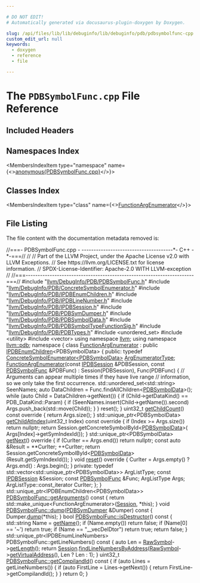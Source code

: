 ```yaml
---

# DO NOT EDIT!
# Automatically generated via docusaurus-plugin-doxygen by Doxygen.

slug: /api/files/lib/lib/debuginfo/lib/debuginfo/pdb/pdbsymbolfunc-cpp
custom_edit_url: null
keywords:
  - doxygen
  - reference
  - file

---
```





# The `PDBSymbolFunc.cpp` File Reference

<DoxygenPage pluginConfig={pluginConfig}>



## Included Headers

<IncludesList>
<IncludesListItem
  filePath="llvm/DebugInfo/PDB/PDBSymbolFunc.h"
  permalink="/docs/api/files/include/include/llvm/include/llvm/debuginfo/include/llvm/debuginfo/pdb/pdbsymbolfunc-h"
  isLocal="true" />
<IncludesListItem
  filePath="llvm/DebugInfo/PDB/ConcreteSymbolEnumerator.h"
  permalink="/docs/api/files/include/include/llvm/include/llvm/debuginfo/include/llvm/debuginfo/pdb/concretesymbolenumerator-h"
  isLocal="true" />
<IncludesListItem
  filePath="llvm/DebugInfo/PDB/IPDBEnumChildren.h"
  permalink="/docs/api/files/include/include/llvm/include/llvm/debuginfo/include/llvm/debuginfo/pdb/ipdbenumchildren-h"
  isLocal="true" />
<IncludesListItem
  filePath="llvm/DebugInfo/PDB/IPDBLineNumber.h"
  permalink="/docs/api/files/include/include/llvm/include/llvm/debuginfo/include/llvm/debuginfo/pdb/ipdblinenumber-h"
  isLocal="true" />
<IncludesListItem
  filePath="llvm/DebugInfo/PDB/IPDBSession.h"
  permalink="/docs/api/files/include/include/llvm/include/llvm/debuginfo/include/llvm/debuginfo/pdb/ipdbsession-h"
  isLocal="true" />
<IncludesListItem
  filePath="llvm/DebugInfo/PDB/PDBSymDumper.h"
  permalink="/docs/api/files/include/include/llvm/include/llvm/debuginfo/include/llvm/debuginfo/pdb/pdbsymdumper-h"
  isLocal="true" />
<IncludesListItem
  filePath="llvm/DebugInfo/PDB/PDBSymbolData.h"
  permalink="/docs/api/files/include/include/llvm/include/llvm/debuginfo/include/llvm/debuginfo/pdb/pdbsymboldata-h"
  isLocal="true" />
<IncludesListItem
  filePath="llvm/DebugInfo/PDB/PDBSymbolTypeFunctionSig.h"
  permalink="/docs/api/files/include/include/llvm/include/llvm/debuginfo/include/llvm/debuginfo/pdb/pdbsymboltypefunctionsig-h"
  isLocal="true" />
<IncludesListItem
  filePath="llvm/DebugInfo/PDB/PDBTypes.h"
  permalink="/docs/api/files/include/include/llvm/include/llvm/debuginfo/include/llvm/debuginfo/pdb/pdbtypes-h"
  isLocal="true" />
<IncludesListItem
  filePath="unordered_set"
  permalink=""
  isLocal="false" />
<IncludesListItem
  filePath="utility"
  permalink=""
  isLocal="false" />
<IncludesListItem
  filePath="vector"
  permalink=""
  isLocal="false" />
</IncludesList>

## Namespaces Index

<MembersIndex>

<MembersIndexItem
  type="namespace"
  name={<><a href="/docs/api/namespaces/anonymous-pdbsymbolfunc-cpp-">anonymous&#123;PDBSymbolFunc.cpp&#125;</a></>}>
</MembersIndexItem>

</MembersIndex>

## Classes Index

<MembersIndex>

<MembersIndexItem
  type="class"
  name={<><a href="/docs/api/classes/anonymous-namespace-pdbsymbolfunc-cpp-/functionargenumerator">FunctionArgEnumerator</a></>}>
</MembersIndexItem>

</MembersIndex>


## File Listing

The file content with the documentation metadata removed is:

<ProgramListing>

<Link id="l00001" /><CodeLine lineNumber="1"><Highlight kind="comment">//===- PDBSymbolFunc.cpp - --------------------------------------&#42;- C++ -&#42;-===//</Highlight><Highlight kind="normal"></Highlight></CodeLine>
<Link id="l00002" /><CodeLine lineNumber="2"><Highlight kind="normal"></Highlight><Highlight kind="comment">//</Highlight><Highlight kind="normal"></Highlight></CodeLine>
<Link id="l00003" /><CodeLine lineNumber="3"><Highlight kind="normal"></Highlight><Highlight kind="comment">// Part of the LLVM Project, under the Apache License v2.0 with LLVM Exceptions.</Highlight><Highlight kind="normal"></Highlight></CodeLine>
<Link id="l00004" /><CodeLine lineNumber="4"><Highlight kind="normal"></Highlight><Highlight kind="comment">// See https://llvm.org/LICENSE.txt for license information.</Highlight><Highlight kind="normal"></Highlight></CodeLine>
<Link id="l00005" /><CodeLine lineNumber="5"><Highlight kind="normal"></Highlight><Highlight kind="comment">// SPDX-License-Identifier: Apache-2.0 WITH LLVM-exception</Highlight><Highlight kind="normal"></Highlight></CodeLine>
<Link id="l00006" /><CodeLine lineNumber="6"><Highlight kind="normal"></Highlight><Highlight kind="comment">//</Highlight><Highlight kind="normal"></Highlight></CodeLine>
<Link id="l00007" /><CodeLine lineNumber="7"><Highlight kind="normal"></Highlight><Highlight kind="comment">//===----------------------------------------------------------------------===//</Highlight><Highlight kind="normal"></Highlight></CodeLine>
<Link id="l00008" /><CodeLine lineNumber="8"><Highlight kind="normal"></Highlight></CodeLine>
<Link id="l00009" /><CodeLine lineNumber="9"><Highlight kind="normal"></Highlight><Highlight kind="preprocessor">#include &quot;<a href="/docs/api/files/include/include/llvm/include/llvm/debuginfo/include/llvm/debuginfo/pdb/pdbsymbolfunc-h">llvm/DebugInfo/PDB/PDBSymbolFunc.h</a>&quot;</Highlight><Highlight kind="normal"></Highlight></CodeLine>
<Link id="l00010" /><CodeLine lineNumber="10"><Highlight kind="normal"></Highlight></CodeLine>
<Link id="l00011" /><CodeLine lineNumber="11"><Highlight kind="normal"></Highlight><Highlight kind="preprocessor">#include &quot;<a href="/docs/api/files/include/include/llvm/include/llvm/debuginfo/include/llvm/debuginfo/pdb/concretesymbolenumerator-h">llvm/DebugInfo/PDB/ConcreteSymbolEnumerator.h</a>&quot;</Highlight><Highlight kind="normal"></Highlight></CodeLine>
<Link id="l00012" /><CodeLine lineNumber="12"><Highlight kind="normal"></Highlight><Highlight kind="preprocessor">#include &quot;<a href="/docs/api/files/include/include/llvm/include/llvm/debuginfo/include/llvm/debuginfo/pdb/ipdbenumchildren-h">llvm/DebugInfo/PDB/IPDBEnumChildren.h</a>&quot;</Highlight><Highlight kind="normal"></Highlight></CodeLine>
<Link id="l00013" /><CodeLine lineNumber="13"><Highlight kind="normal"></Highlight><Highlight kind="preprocessor">#include &quot;<a href="/docs/api/files/include/include/llvm/include/llvm/debuginfo/include/llvm/debuginfo/pdb/ipdblinenumber-h">llvm/DebugInfo/PDB/IPDBLineNumber.h</a>&quot;</Highlight><Highlight kind="normal"></Highlight></CodeLine>
<Link id="l00014" /><CodeLine lineNumber="14"><Highlight kind="normal"></Highlight><Highlight kind="preprocessor">#include &quot;<a href="/docs/api/files/include/include/llvm/include/llvm/debuginfo/include/llvm/debuginfo/pdb/ipdbsession-h">llvm/DebugInfo/PDB/IPDBSession.h</a>&quot;</Highlight><Highlight kind="normal"></Highlight></CodeLine>
<Link id="l00015" /><CodeLine lineNumber="15"><Highlight kind="normal"></Highlight><Highlight kind="preprocessor">#include &quot;<a href="/docs/api/files/include/include/llvm/include/llvm/debuginfo/include/llvm/debuginfo/pdb/pdbsymdumper-h">llvm/DebugInfo/PDB/PDBSymDumper.h</a>&quot;</Highlight><Highlight kind="normal"></Highlight></CodeLine>
<Link id="l00016" /><CodeLine lineNumber="16"><Highlight kind="normal"></Highlight><Highlight kind="preprocessor">#include &quot;<a href="/docs/api/files/include/include/llvm/include/llvm/debuginfo/include/llvm/debuginfo/pdb/pdbsymboldata-h">llvm/DebugInfo/PDB/PDBSymbolData.h</a>&quot;</Highlight><Highlight kind="normal"></Highlight></CodeLine>
<Link id="l00017" /><CodeLine lineNumber="17"><Highlight kind="normal"></Highlight><Highlight kind="preprocessor">#include &quot;<a href="/docs/api/files/include/include/llvm/include/llvm/debuginfo/include/llvm/debuginfo/pdb/pdbsymboltypefunctionsig-h">llvm/DebugInfo/PDB/PDBSymbolTypeFunctionSig.h</a>&quot;</Highlight><Highlight kind="normal"></Highlight></CodeLine>
<Link id="l00018" /><CodeLine lineNumber="18"><Highlight kind="normal"></Highlight><Highlight kind="preprocessor">#include &quot;<a href="/docs/api/files/include/include/llvm/include/llvm/debuginfo/include/llvm/debuginfo/pdb/pdbtypes-h">llvm/DebugInfo/PDB/PDBTypes.h</a>&quot;</Highlight><Highlight kind="normal"></Highlight></CodeLine>
<Link id="l00019" /><CodeLine lineNumber="19"><Highlight kind="normal"></Highlight></CodeLine>
<Link id="l00020" /><CodeLine lineNumber="20"><Highlight kind="normal"></Highlight><Highlight kind="preprocessor">#include &lt;unordered&#95;set&gt;</Highlight><Highlight kind="normal"></Highlight></CodeLine>
<Link id="l00021" /><CodeLine lineNumber="21"><Highlight kind="normal"></Highlight><Highlight kind="preprocessor">#include &lt;utility&gt;</Highlight><Highlight kind="normal"></Highlight></CodeLine>
<Link id="l00022" /><CodeLine lineNumber="22"><Highlight kind="normal"></Highlight><Highlight kind="preprocessor">#include &lt;vector&gt;</Highlight><Highlight kind="normal"></Highlight></CodeLine>
<Link id="l00023" /><CodeLine lineNumber="23"><Highlight kind="normal"></Highlight></CodeLine>
<Link id="l00024" /><CodeLine lineNumber="24"><Highlight kind="normal"></Highlight><Highlight kind="keyword">using namespace </Highlight><Highlight kind="normal"><a href="/docs/api/namespaces/llvm">llvm</a>;</Highlight></CodeLine>
<Link id="l00025" /><CodeLine lineNumber="25"><Highlight kind="normal"></Highlight><Highlight kind="keyword">using namespace </Highlight><Highlight kind="normal"><a href="/docs/api/namespaces/llvm/pdb">llvm::pdb</a>;</Highlight></CodeLine>
<Link id="l00026" /><CodeLine lineNumber="26"><Highlight kind="normal"></Highlight></CodeLine>
<Link id="l00027" /><CodeLine lineNumber="27" lineLink="/docs/api/namespaces/anonymous-pdbsymbolfunc-cpp-"><Highlight kind="normal"></Highlight><Highlight kind="keyword">namespace </Highlight><Highlight kind="normal">&#123;</Highlight></CodeLine>
<Link id="l00028" /><CodeLine lineNumber="28" lineLink="/docs/api/classes/anonymous-namespace-pdbsymbolfunc-cpp-/functionargenumerator"><Highlight kind="normal"></Highlight><Highlight kind="keyword">class </Highlight><Highlight kind="normal"><a href="/docs/api/classes/anonymous-namespace-pdbsymbolfunc-cpp-/functionargenumerator/#a579ebbdb57bcb0714c19a8aa23e83774">FunctionArgEnumerator</a> : </Highlight><Highlight kind="keyword">public</Highlight><Highlight kind="normal"> <a href="/docs/api/classes/llvm/pdb/ipdbenumchildren">IPDBEnumChildren</a>&lt;PDBSymbolData&gt; &#123;</Highlight></CodeLine>
<Link id="l00029" /><CodeLine lineNumber="29"><Highlight kind="normal"></Highlight><Highlight kind="keyword">public</Highlight><Highlight kind="normal">:</Highlight></CodeLine>
<Link id="l00030" /><CodeLine lineNumber="30" lineLink="/docs/api/classes/anonymous-namespace-pdbsymbolfunc-cpp-/functionargenumerator/#a7446259fae387117dc20ebe2057061ba"><Highlight kind="normal">  </Highlight><Highlight kind="keyword">typedef</Highlight><Highlight kind="normal"> <a href="/docs/api/classes/llvm/pdb/concretesymbolenumerator">ConcreteSymbolEnumerator&lt;PDBSymbolData&gt;</a> <a href="/docs/api/classes/anonymous-namespace-pdbsymbolfunc-cpp-/functionargenumerator/#a7446259fae387117dc20ebe2057061ba">ArgEnumeratorType</a>;</Highlight></CodeLine>
<Link id="l00031" /><CodeLine lineNumber="31"><Highlight kind="normal"></Highlight></CodeLine>
<Link id="l00032" /><CodeLine lineNumber="32" lineLink="/docs/api/classes/anonymous-namespace-pdbsymbolfunc-cpp-/functionargenumerator/#a579ebbdb57bcb0714c19a8aa23e83774"><Highlight kind="normal">  <a href="/docs/api/classes/anonymous-namespace-pdbsymbolfunc-cpp-/functionargenumerator/#a579ebbdb57bcb0714c19a8aa23e83774">FunctionArgEnumerator</a>(</Highlight><Highlight kind="keyword">const</Highlight><Highlight kind="normal"> <a href="/docs/api/classes/llvm/pdb/ipdbsession">IPDBSession</a> &amp;PDBSession,</Highlight></CodeLine>
<Link id="l00033" /><CodeLine lineNumber="33"><Highlight kind="normal">                        </Highlight><Highlight kind="keyword">const</Highlight><Highlight kind="normal"> <a href="/docs/api/classes/llvm/pdb/pdbsymbolfunc">PDBSymbolFunc</a> &amp;PDBFunc)</Highlight></CodeLine>
<Link id="l00034" /><CodeLine lineNumber="34"><Highlight kind="normal">      : Session(PDBSession), Func(PDBFunc) &#123;</Highlight></CodeLine>
<Link id="l00035" /><CodeLine lineNumber="35"><Highlight kind="normal">    </Highlight><Highlight kind="comment">// Arguments can appear multiple times if they have live range</Highlight><Highlight kind="normal"></Highlight></CodeLine>
<Link id="l00036" /><CodeLine lineNumber="36"><Highlight kind="normal">    </Highlight><Highlight kind="comment">// information, so we only take the first occurrence.</Highlight><Highlight kind="normal"></Highlight></CodeLine>
<Link id="l00037" /><CodeLine lineNumber="37"><Highlight kind="normal">    std::unordered&#95;set&lt;std::string&gt; SeenNames;</Highlight></CodeLine>
<Link id="l00038" /><CodeLine lineNumber="38"><Highlight kind="normal">    </Highlight><Highlight kind="keyword">auto</Highlight><Highlight kind="normal"> DataChildren = Func.findAllChildren&lt;<a href="/docs/api/classes/llvm/pdb/pdbsymboldata">PDBSymbolData</a>&gt;();</Highlight></CodeLine>
<Link id="l00039" /><CodeLine lineNumber="39"><Highlight kind="normal">    </Highlight><Highlight kind="keywordflow">while</Highlight><Highlight kind="normal"> (</Highlight><Highlight kind="keyword">auto</Highlight><Highlight kind="normal"> Child = DataChildren-&gt;getNext()) &#123;</Highlight></CodeLine>
<Link id="l00040" /><CodeLine lineNumber="40"><Highlight kind="normal">      if (Child-&gt;getDataKind() == PDB&#95;DataKind::Param) &#123;</Highlight></CodeLine>
<Link id="l00041" /><CodeLine lineNumber="41"><Highlight kind="normal">        if (SeenNames.insert(Child-&gt;getName()).second)</Highlight></CodeLine>
<Link id="l00042" /><CodeLine lineNumber="42"><Highlight kind="normal">          Args.push&#95;back(std::move(Child));</Highlight></CodeLine>
<Link id="l00043" /><CodeLine lineNumber="43"><Highlight kind="normal">      &#125;</Highlight></CodeLine>
<Link id="l00044" /><CodeLine lineNumber="44"><Highlight kind="normal">    &#125;</Highlight></CodeLine>
<Link id="l00045" /><CodeLine lineNumber="45"><Highlight kind="normal">    reset();</Highlight></CodeLine>
<Link id="l00046" /><CodeLine lineNumber="46"><Highlight kind="normal">  &#125;</Highlight></CodeLine>
<Link id="l00047" /><CodeLine lineNumber="47"><Highlight kind="normal"></Highlight></CodeLine>
<Link id="l00048" /><CodeLine lineNumber="48" lineLink="/docs/api/classes/anonymous-namespace-pdbsymbolfunc-cpp-/functionargenumerator/#acf0741a3bfba8810988ddaa281cb3305"><Highlight kind="normal">  uint32&#95;t <a href="/docs/api/classes/anonymous-namespace-pdbsymbolfunc-cpp-/functionargenumerator/#acf0741a3bfba8810988ddaa281cb3305">getChildCount</a>()</Highlight><Highlight kind="keyword"> const override </Highlight><Highlight kind="normal">&#123; </Highlight><Highlight kind="keywordflow">return</Highlight><Highlight kind="normal"> Args.size(); &#125;</Highlight></CodeLine>
<Link id="l00049" /><CodeLine lineNumber="49"><Highlight kind="normal"></Highlight></CodeLine>
<Link id="l00050" /><CodeLine lineNumber="50"><Highlight kind="normal">  std::unique&#95;ptr&lt;PDBSymbolData&gt;</Highlight></CodeLine>
<Link id="l00051" /><CodeLine lineNumber="51" lineLink="/docs/api/classes/anonymous-namespace-pdbsymbolfunc-cpp-/functionargenumerator/#a396ab23f8642eb500a683a7bc073228d"><Highlight kind="normal">  <a href="/docs/api/classes/anonymous-namespace-pdbsymbolfunc-cpp-/functionargenumerator/#a396ab23f8642eb500a683a7bc073228d">getChildAtIndex</a>(uint32&#95;t Index)</Highlight><Highlight kind="keyword"> const override </Highlight><Highlight kind="normal">&#123;</Highlight></CodeLine>
<Link id="l00052" /><CodeLine lineNumber="52"><Highlight kind="normal">    </Highlight><Highlight kind="keywordflow">if</Highlight><Highlight kind="normal"> (Index &gt;= Args.size())</Highlight></CodeLine>
<Link id="l00053" /><CodeLine lineNumber="53"><Highlight kind="normal">      </Highlight><Highlight kind="keywordflow">return</Highlight><Highlight kind="normal"> </Highlight><Highlight kind="keyword">nullptr</Highlight><Highlight kind="normal">;</Highlight></CodeLine>
<Link id="l00054" /><CodeLine lineNumber="54"><Highlight kind="normal"></Highlight></CodeLine>
<Link id="l00055" /><CodeLine lineNumber="55"><Highlight kind="normal">    </Highlight><Highlight kind="keywordflow">return</Highlight><Highlight kind="normal"> Session.getConcreteSymbolById&lt;<a href="/docs/api/classes/llvm/pdb/pdbsymboldata">PDBSymbolData</a>&gt;(</Highlight></CodeLine>
<Link id="l00056" /><CodeLine lineNumber="56"><Highlight kind="normal">        Args&#91;Index&#93;-&gt;getSymIndexId());</Highlight></CodeLine>
<Link id="l00057" /><CodeLine lineNumber="57"><Highlight kind="normal">  &#125;</Highlight></CodeLine>
<Link id="l00058" /><CodeLine lineNumber="58"><Highlight kind="normal"></Highlight></CodeLine>
<Link id="l00059" /><CodeLine lineNumber="59" lineLink="/docs/api/classes/anonymous-namespace-pdbsymbolfunc-cpp-/functionargenumerator/#acf10b99d5b32406bf3e164a943f50823"><Highlight kind="normal">  std::unique&#95;ptr&lt;PDBSymbolData&gt; <a href="/docs/api/classes/anonymous-namespace-pdbsymbolfunc-cpp-/functionargenumerator/#acf10b99d5b32406bf3e164a943f50823">getNext</a>()</Highlight><Highlight kind="keyword"> override </Highlight><Highlight kind="normal">&#123;</Highlight></CodeLine>
<Link id="l00060" /><CodeLine lineNumber="60"><Highlight kind="normal">    </Highlight><Highlight kind="keywordflow">if</Highlight><Highlight kind="normal"> (CurIter == Args.end())</Highlight></CodeLine>
<Link id="l00061" /><CodeLine lineNumber="61"><Highlight kind="normal">      </Highlight><Highlight kind="keywordflow">return</Highlight><Highlight kind="normal"> </Highlight><Highlight kind="keyword">nullptr</Highlight><Highlight kind="normal">;</Highlight></CodeLine>
<Link id="l00062" /><CodeLine lineNumber="62"><Highlight kind="normal">    </Highlight><Highlight kind="keyword">const</Highlight><Highlight kind="normal"> </Highlight><Highlight kind="keyword">auto</Highlight><Highlight kind="normal"> &amp;Result = &#42;&#42;CurIter;</Highlight></CodeLine>
<Link id="l00063" /><CodeLine lineNumber="63"><Highlight kind="normal">    ++CurIter;</Highlight></CodeLine>
<Link id="l00064" /><CodeLine lineNumber="64"><Highlight kind="normal">    </Highlight><Highlight kind="keywordflow">return</Highlight><Highlight kind="normal"> Session.getConcreteSymbolById&lt;<a href="/docs/api/classes/llvm/pdb/pdbsymboldata">PDBSymbolData</a>&gt;(Result.getSymIndexId());</Highlight></CodeLine>
<Link id="l00065" /><CodeLine lineNumber="65"><Highlight kind="normal">  &#125;</Highlight></CodeLine>
<Link id="l00066" /><CodeLine lineNumber="66"><Highlight kind="normal"></Highlight></CodeLine>
<Link id="l00067" /><CodeLine lineNumber="67" lineLink="/docs/api/classes/anonymous-namespace-pdbsymbolfunc-cpp-/functionargenumerator/#a00e8117d2e911724d01ca68aaf38fca7"><Highlight kind="normal">  </Highlight><Highlight kind="keywordtype">void</Highlight><Highlight kind="normal"> <a href="/docs/api/classes/anonymous-namespace-pdbsymbolfunc-cpp-/functionargenumerator/#a00e8117d2e911724d01ca68aaf38fca7">reset</a>()</Highlight><Highlight kind="keyword"> override </Highlight><Highlight kind="normal">&#123; CurIter = Args.empty() ? Args.end() : Args.begin(); &#125;</Highlight></CodeLine>
<Link id="l00068" /><CodeLine lineNumber="68"><Highlight kind="normal"></Highlight></CodeLine>
<Link id="l00069" /><CodeLine lineNumber="69"><Highlight kind="normal"></Highlight><Highlight kind="keyword">private</Highlight><Highlight kind="normal">:</Highlight></CodeLine>
<Link id="l00070" /><CodeLine lineNumber="70"><Highlight kind="normal">  </Highlight><Highlight kind="keyword">typedef</Highlight><Highlight kind="normal"> std::vector&lt;std::unique&#95;ptr&lt;PDBSymbolData&gt;&gt; ArgListType;</Highlight></CodeLine>
<Link id="l00071" /><CodeLine lineNumber="71"><Highlight kind="normal">  </Highlight><Highlight kind="keyword">const</Highlight><Highlight kind="normal"> <a href="/docs/api/classes/llvm/pdb/ipdbsession">IPDBSession</a> &amp;Session;</Highlight></CodeLine>
<Link id="l00072" /><CodeLine lineNumber="72"><Highlight kind="normal">  </Highlight><Highlight kind="keyword">const</Highlight><Highlight kind="normal"> <a href="/docs/api/classes/llvm/pdb/pdbsymbolfunc">PDBSymbolFunc</a> &amp;Func;</Highlight></CodeLine>
<Link id="l00073" /><CodeLine lineNumber="73"><Highlight kind="normal">  ArgListType Args;</Highlight></CodeLine>
<Link id="l00074" /><CodeLine lineNumber="74"><Highlight kind="normal">  ArgListType::const&#95;iterator CurIter;</Highlight></CodeLine>
<Link id="l00075" /><CodeLine lineNumber="75"><Highlight kind="normal">&#125;;</Highlight></CodeLine>
<Link id="l00076" /><CodeLine lineNumber="76"><Highlight kind="normal">&#125;</Highlight></CodeLine>
<Link id="l00077" /><CodeLine lineNumber="77"><Highlight kind="normal"></Highlight></CodeLine>
<Link id="l00078" /><CodeLine lineNumber="78"><Highlight kind="normal">std::unique&#95;ptr&lt;IPDBEnumChildren&lt;PDBSymbolData&gt;&gt;</Highlight></CodeLine>
<Link id="l00079" /><CodeLine lineNumber="79" lineLink="/docs/api/classes/llvm/pdb/pdbsymbolfunc/#a65f81d5a2fd939aa12f4885293cb40e9"><Highlight kind="normal"><a href="/docs/api/classes/llvm/pdb/pdbsymbolfunc/#a65f81d5a2fd939aa12f4885293cb40e9">PDBSymbolFunc::getArguments</a>()</Highlight><Highlight kind="keyword"> const </Highlight><Highlight kind="normal">&#123;</Highlight></CodeLine>
<Link id="l00080" /><CodeLine lineNumber="80"><Highlight kind="normal">  </Highlight><Highlight kind="keywordflow">return</Highlight><Highlight kind="normal"> std::make&#95;unique&lt;FunctionArgEnumerator&gt;(<a href="/docs/api/classes/llvm/pdb/pdbsymbol/#a3ae1db01febde23d665bae01f44df67d">Session</a>, &#42;</Highlight><Highlight kind="keyword">this</Highlight><Highlight kind="normal">);</Highlight></CodeLine>
<Link id="l00081" /><CodeLine lineNumber="81"><Highlight kind="normal">&#125;</Highlight></CodeLine>
<Link id="l00082" /><CodeLine lineNumber="82"><Highlight kind="normal"></Highlight></CodeLine>
<Link id="l00083" /><CodeLine lineNumber="83" lineLink="/docs/api/classes/llvm/pdb/pdbsymbolfunc/#a3728dd214a3b1028f610fe8ecb6ff7bc"><Highlight kind="normal"></Highlight><Highlight kind="keywordtype">void</Highlight><Highlight kind="normal"> <a href="/docs/api/classes/llvm/pdb/pdbsymbolfunc/#a3728dd214a3b1028f610fe8ecb6ff7bc">PDBSymbolFunc::dump</a>(<a href="/docs/api/classes/llvm/pdb/pdbsymdumper">PDBSymDumper</a> &amp;Dumper)</Highlight><Highlight kind="keyword"> const </Highlight><Highlight kind="normal">&#123; Dumper.<a href="/docs/api/classes/llvm/pdb/pdbsymdumper/#a0a9c807b3e63885f9d510ba25ecfc6ce">dump</a>(&#42;</Highlight><Highlight kind="keyword">this</Highlight><Highlight kind="normal">); &#125;</Highlight></CodeLine>
<Link id="l00084" /><CodeLine lineNumber="84"><Highlight kind="normal"></Highlight></CodeLine>
<Link id="l00085" /><CodeLine lineNumber="85" lineLink="/docs/api/classes/llvm/pdb/pdbsymbolfunc/#a3bc2956820a027a923d5af201b915c0f"><Highlight kind="normal"></Highlight><Highlight kind="keywordtype">bool</Highlight><Highlight kind="normal"> <a href="/docs/api/classes/llvm/pdb/pdbsymbolfunc/#a3bc2956820a027a923d5af201b915c0f">PDBSymbolFunc::isDestructor</a>()</Highlight><Highlight kind="keyword"> const </Highlight><Highlight kind="normal">&#123;</Highlight></CodeLine>
<Link id="l00086" /><CodeLine lineNumber="86"><Highlight kind="normal">  std::string Name = <a href="/docs/api/classes/llvm/pdb/pdbsymbol/#ac675e65a63618ec4b879cc79ccd49595">getName</a>();</Highlight></CodeLine>
<Link id="l00087" /><CodeLine lineNumber="87"><Highlight kind="normal">  </Highlight><Highlight kind="keywordflow">if</Highlight><Highlight kind="normal"> (Name.empty())</Highlight></CodeLine>
<Link id="l00088" /><CodeLine lineNumber="88"><Highlight kind="normal">    </Highlight><Highlight kind="keywordflow">return</Highlight><Highlight kind="normal"> </Highlight><Highlight kind="keyword">false</Highlight><Highlight kind="normal">;</Highlight></CodeLine>
<Link id="l00089" /><CodeLine lineNumber="89"><Highlight kind="normal">  </Highlight><Highlight kind="keywordflow">if</Highlight><Highlight kind="normal"> (Name&#91;0&#93; == </Highlight><Highlight kind="charliteral">&#39;~&#39;</Highlight><Highlight kind="normal">)</Highlight></CodeLine>
<Link id="l00090" /><CodeLine lineNumber="90"><Highlight kind="normal">    </Highlight><Highlight kind="keywordflow">return</Highlight><Highlight kind="normal"> </Highlight><Highlight kind="keyword">true</Highlight><Highlight kind="normal">;</Highlight></CodeLine>
<Link id="l00091" /><CodeLine lineNumber="91"><Highlight kind="normal">  </Highlight><Highlight kind="keywordflow">if</Highlight><Highlight kind="normal"> (Name == </Highlight><Highlight kind="stringliteral">&quot;&#95;&#95;vecDelDtor&quot;</Highlight><Highlight kind="normal">)</Highlight></CodeLine>
<Link id="l00092" /><CodeLine lineNumber="92"><Highlight kind="normal">    </Highlight><Highlight kind="keywordflow">return</Highlight><Highlight kind="normal"> </Highlight><Highlight kind="keyword">true</Highlight><Highlight kind="normal">;</Highlight></CodeLine>
<Link id="l00093" /><CodeLine lineNumber="93"><Highlight kind="normal">  </Highlight><Highlight kind="keywordflow">return</Highlight><Highlight kind="normal"> </Highlight><Highlight kind="keyword">false</Highlight><Highlight kind="normal">;</Highlight></CodeLine>
<Link id="l00094" /><CodeLine lineNumber="94"><Highlight kind="normal">&#125;</Highlight></CodeLine>
<Link id="l00095" /><CodeLine lineNumber="95"><Highlight kind="normal"></Highlight></CodeLine>
<Link id="l00096" /><CodeLine lineNumber="96"><Highlight kind="normal">std::unique&#95;ptr&lt;IPDBEnumLineNumbers&gt; PDBSymbolFunc::getLineNumbers()</Highlight><Highlight kind="keyword"> const </Highlight><Highlight kind="normal">&#123;</Highlight></CodeLine>
<Link id="l00097" /><CodeLine lineNumber="97"><Highlight kind="normal">  </Highlight><Highlight kind="keyword">auto</Highlight><Highlight kind="normal"> Len = <a href="/docs/api/classes/llvm/pdb/pdbsymbol/#aedc72dbd19536e5430d4033dc82305f4">RawSymbol</a>-&gt;<a href="/docs/api/classes/llvm/pdb/ipdbrawsymbol/#a93a2474b599e4ddbbd72285c98febe31">getLength</a>();</Highlight></CodeLine>
<Link id="l00098" /><CodeLine lineNumber="98"><Highlight kind="normal">  </Highlight><Highlight kind="keywordflow">return</Highlight><Highlight kind="normal"> <a href="/docs/api/classes/llvm/pdb/pdbsymbol/#a3ae1db01febde23d665bae01f44df67d">Session</a>.<a href="/docs/api/classes/llvm/pdb/ipdbsession/#a757962f41a934977c177a55f4e93cd00">findLineNumbersByAddress</a>(<a href="/docs/api/classes/llvm/pdb/pdbsymbol/#aedc72dbd19536e5430d4033dc82305f4">RawSymbol</a>-&gt;<a href="/docs/api/classes/llvm/pdb/ipdbrawsymbol/#aa699e5121bfcefaf34c1f72c67e53e5a">getVirtualAddress</a>(),</Highlight></CodeLine>
<Link id="l00099" /><CodeLine lineNumber="99"><Highlight kind="normal">                                          Len ? Len : 1);</Highlight></CodeLine>
<Link id="l00100" /><CodeLine lineNumber="100"><Highlight kind="normal">&#125;</Highlight></CodeLine>
<Link id="l00101" /><CodeLine lineNumber="101"><Highlight kind="normal"></Highlight></CodeLine>
<Link id="l00102" /><CodeLine lineNumber="102" lineLink="/docs/api/classes/llvm/pdb/pdbsymbolfunc/#adff3f139db267084475fc4e8ae6de6ec"><Highlight kind="normal">uint32&#95;t <a href="/docs/api/classes/llvm/pdb/pdbsymbolfunc/#adff3f139db267084475fc4e8ae6de6ec">PDBSymbolFunc::getCompilandId</a>()</Highlight><Highlight kind="keyword"> const </Highlight><Highlight kind="normal">&#123;</Highlight></CodeLine>
<Link id="l00103" /><CodeLine lineNumber="103"><Highlight kind="normal">  </Highlight><Highlight kind="keywordflow">if</Highlight><Highlight kind="normal"> (</Highlight><Highlight kind="keyword">auto</Highlight><Highlight kind="normal"> Lines = getLineNumbers()) &#123;</Highlight></CodeLine>
<Link id="l00104" /><CodeLine lineNumber="104"><Highlight kind="normal">    </Highlight><Highlight kind="keywordflow">if</Highlight><Highlight kind="normal"> (</Highlight><Highlight kind="keyword">auto</Highlight><Highlight kind="normal"> FirstLine = Lines-&gt;getNext()) &#123;</Highlight></CodeLine>
<Link id="l00105" /><CodeLine lineNumber="105"><Highlight kind="normal">      </Highlight><Highlight kind="keywordflow">return</Highlight><Highlight kind="normal"> FirstLine-&gt;getCompilandId();</Highlight></CodeLine>
<Link id="l00106" /><CodeLine lineNumber="106"><Highlight kind="normal">    &#125;</Highlight></CodeLine>
<Link id="l00107" /><CodeLine lineNumber="107"><Highlight kind="normal">  &#125;</Highlight></CodeLine>
<Link id="l00108" /><CodeLine lineNumber="108"><Highlight kind="normal">  </Highlight><Highlight kind="keywordflow">return</Highlight><Highlight kind="normal"> 0;</Highlight></CodeLine>
<Link id="l00109" /><CodeLine lineNumber="109"><Highlight kind="normal">&#125;</Highlight></CodeLine>

</ProgramListing>

</DoxygenPage>
